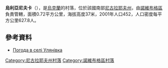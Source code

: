 {{coord|47|38|7|N|32|19|19|E|scale:100000|display=title}}

'''烏利亞尼夫卡'''（{{lang-uk|Улянівка}}），是[[烏克蘭|烏克蘭]]的村落，位於該國南部[[尼古拉耶夫州|尼古拉耶夫州]]，由[[諾維布格區|諾維布格區]]負責管轄，面積0.72平方公里，海拔高度37米，2001年人口452，人口密度每平方公里627.8人。

==參考資料==
* [http://weather.in.ua/ua/nikolaevskaja/26890 Погода в селі Улянівка] {{Wayback|url=http://weather.in.ua/ua/nikolaevskaja/26890 |date=20160606224225 }}

[[Category:尼古拉耶夫州村落|Category:尼古拉耶夫州村落]]
[[Category:諾維布格區村落|Category:諾維布格區村落]]


{{Mykolaiv-geo-stub}}